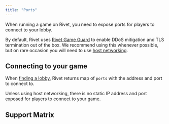 ```yaml
---
title: "Ports"
---
```


When running a game on Rivet, you need to expose ports for players to connect to your lobby.

By default, Rivet uses [Rivet Game Guard](/serverless-lobbies/concepts/game-guard) to enable DDoS mitigation and TLS termination out of the box. We recommend using this whenever possible, but on rare occasion you will need to use [host networking](/serverless-lobbies/concepts/host-bridge-networking).

## Connecting to your game

When [finding a lobby](/matchmaker/api/post-lobbies-find), Rivet returns map of `ports` with the address and port to connect to.

Unless using host networking, there is no static IP address and port exposed for players to connect to your game.

## Support Matrix

<Snippet file="protocol-support-matrix.mdx" />
